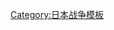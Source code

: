 {{Campaign
|name = [[織田氏|織田家]]重大戰役
|raw_name = Campaignbox 織田家重大戰役
|state = collapsed
|bodyclass = hlist

|battles =
* [[小豆坂之战|小豆坂]]
* [[赤塚之戰|赤塚]]
* [[稻生之戰|稻生]]
* [[浮野之戰|浮野]]
* [[桶狹間之戰|桶狹間]]
* [[堂洞合戰|堂洞]]
* [[犬山城之戰|犬山]]
* [[稻葉山城之戰|稻葉山城]]
* [[觀音寺城之戰|觀音寺城]]
* [[大河內城之戰|大河內城]]
* [[金崎之戰|金崎]]
* [[長島一向一揆]]
* [[姉川之戰|姉川]]
* [[槙島城之戰|槙島]]
* [[一乘谷之戰|一乘谷]]
* [[小谷城之戰|小谷城]]
* [[高屋城之戰|高屋]]
* [[長篠之戰|長篠]]
* [[石山合戰|石山]]
* [[第一次木津川口之戰]]
* [[手取川之戰|手取川]]
* [[第二次木津川口之戰]]
* [[天目山之戰|天目山]]
* [[本能寺之變|本能寺]]
}}<noinclude>
[[Category:日本战争模板]]
</noinclude>